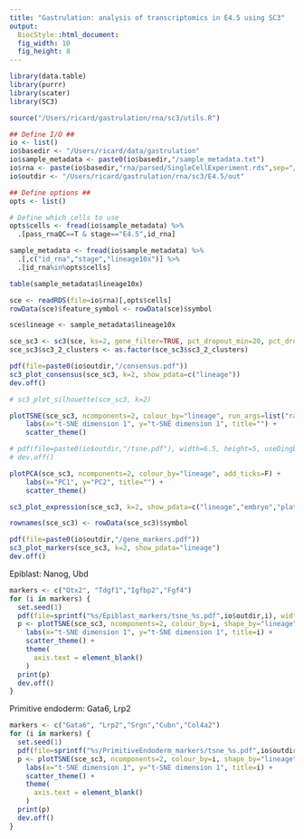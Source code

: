 ```yaml
---
title: "Gastrulation: analysis of transcriptomics in E4.5 using SC3"
output: 
  BiocStyle::html_document: 
  fig_width: 10
  fig_height: 8
---
```


```r
library(data.table)
library(purrr)
library(scater) 
library(SC3)
```

```r
source("/Users/ricard/gastrulation/rna/sc3/utils.R")
```

```r

## Define I/O ##
io <- list()
io$basedir <- "/Users/ricard/data/gastrulation"
io$sample_metadata <- paste0(io$basedir,"/sample_metadata.txt")
io$rna <- paste(io$basedir,"rna/parsed/SingleCellExperiment.rds",sep="/")
io$outdir <- "/Users/ricard/gastrulation/rna/sc3/E4.5/out"

## Define options ##
opts <- list()

# Define which cells to use
opts$cells <- fread(io$sample_metadata) %>% 
  .[pass_rnaQC==T & stage=="E4.5",id_rna]
```

<!-- Load sample metadata -->
```r
sample_metadata <- fread(io$sample_metadata) %>% 
  .[,c("id_rna","stage","lineage10x")] %>% 
  .[id_rna%in%opts$cells]
```

```r
table(sample_metadata$lineage10x)
```

<!-- Load RNA expression data -->
```r
sce <- readRDS(file=io$rna)[,opts$cells]
rowData(sce)$feature_symbol <- rowData(sce)$symbol
```

```r
sce$lineage <- sample_metadata$lineage10x
```

<!-- Run sc3 -->
```r
sce_sc3 <- sc3(sce, ks=2, gene_filter=TRUE, pct_dropout_min=20, pct_dropout_max=80, n_cores=1, biology=TRUE, rand_seed=1)
sce_sc3$sc3_2_clusters <- as.factor(sce_sc3$sc3_2_clusters)
```

<!-- Consensus plots -->
```r
pdf(file=paste0(io$outdir,"/consensus.pdf"))
sc3_plot_consensus(sce_sc3, k=2, show_pdata=c("lineage"))
dev.off()
```

<!-- Silhouette plot -->
```r
# sc3_plot_silhouette(sce_sc3, k=2)
```

<!-- tSNE -->
```r
plotTSNE(sce_sc3, ncomponents=2, colour_by="lineage", run_args=list("rand_seed"=1), add_ticks=F) +
    labs(x="t-SNE dimension 1", y="t-SNE dimension 1", title="") +
    scatter_theme()

# pdf(file=paste0(io$outdir,"/tsne.pdf"), width=6.5, height=5, useDingbats = F)
# dev.off()
```


<!-- PCA -->
```r
plotPCA(sce_sc3, ncomponents=2, colour_by="lineage", add_ticks=F) +
    labs(x="PC1", y="PC2", title="") +
    scatter_theme()
```


<!-- Heatmap -->
```r
sc3_plot_expression(sce_sc3, k=2, show_pdata=c("lineage","embryo","plate"))
```

<!-- Marker genes -->

```r
rownames(sce_sc3) <- rowData(sce_sc3)$symbol
```

```r
pdf(file=paste0(io$outdir,"/gene_markers.pdf"))
sc3_plot_markers(sce_sc3, k=2, show_pdata="lineage")
dev.off()
```

Epiblast: Nanog, Ubd
```r
markers <- c("Otx2", "Tdgf1","Igfbp2","Fgf4")
for (i in markers) {
  set.seed(1)
  pdf(file=sprintf("%s/Epiblast_markers/tsne_%s.pdf",io$outdir,i), width=6.5, height=5, useDingbats = F)
  p <- plotTSNE(sce_sc3, ncomponents=2, colour_by=i, shape_by="lineage", add_ticks=F) +
    labs(x="t-SNE dimension 1", y="t-SNE dimension 1", title=i) +
    scatter_theme() +
    theme(
      axis.text = element_blank()      
    )
  print(p)
  dev.off()
}
```

Primitive endoderm: Gata6, Lrp2
```r
markers <- c("Gata6", "Lrp2","Srgn","Cubn","Col4a2")
for (i in markers) {
  set.seed(1)
  pdf(file=sprintf("%s/PrimitiveEndoderm_markers/tsne_%s.pdf",io$outdir,i), width=6.5, height=5, useDingbats = F)
  p <- plotTSNE(sce_sc3, ncomponents=2, colour_by=i, shape_by="lineage", add_ticks=F) +
    labs(x="t-SNE dimension 1", y="t-SNE dimension 1", title=i) +
    scatter_theme() +
    theme(
      axis.text = element_blank()      
    )
  print(p)
  dev.off()
}
```

